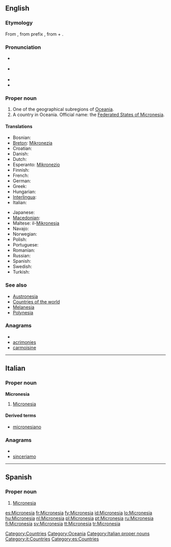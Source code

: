 ==English==

===Etymology===
From {{etyl|grc}} {{term|Μικρονήσος|tr=Mikronesos||small island|sc=Grek}}, from prefix {{term|μικρο-|tr=mikro-||[[micro-]]|sc=Grek}}, from {{term|μικρός|tr=mikros||small, mimimum|sc=Grek}} + {{term|νήσος|tr=nesos||island|sc=Grek}}.

===Pronunciation===
* {{a|UK}} {{IPA|/ˌmaɪ.kɹəʊˈniː.zi.ə/|/ˌmaɪ.kɹəʊˈniː.ʒə/|/ˌmaɪ.kɹəʊˈniː.ʃə/}}
* {{a|US}} {{IPA|/ˌmaɪ.kɹoʊˈniː.ʒə/|/ˌmaɪ.kɹoʊˈniː.zi.ə/}}
* {{audio|en-us-Micronesia.ogg|Audio (US)}}
* {{rhymes|iːʒə}}

===Proper noun===
{{wikipedia}}
{{wikipedia|Federated States of Micronesia}}
{{en-proper noun}}

# One of the geographical subregions of [[Oceania]].
# A country in Oceania. Official name: the [[Federated States of Micronesia]].

====Translations====
{{trans-top|country}}
* Bosnian: {{t-|bs|Mikronezija|f}}
* [[Breton]]: [[Mikronezia]]
* Croatian: {{t-|hr|Mikronezija|f}}
* Danish: {{t-|da|Mikronesien}}
* Dutch: {{t+|nl|Micronesia}}
* Esperanto: [[Mikronezio]]
* Finnish: {{t+|fi|Mikronesia}}
* French: {{t+|fr|Micronésie}}
* German: {{t+|de|Mikronesien}}
* Greek: {{t+|el|Μικρονησία|f|tr=Mikronisía}}
* Hungarian: {{t+|hu|Mikronézia}}
* [[Interlingua]]: {{t-|ia|Micronesia|xs=Interlingua}}
* Italian: {{t-|it|Micronesia}}
{{trans-mid}}
* Japanese: {{t-|ja|ミクロネシア|tr=mikuroneshia}}
* [[Macedonian]]: {{t|mk|Микронезија|f|tr=Mikronézija}}
* Maltese: il-[[Mikronesja]]
* Navajo: {{tø|nv|Eʼeʼaahjí Tónteel Bikéyah Yázhí Ałhidadiidzooígíí}}
* Norwegian: {{t-|no|Mikronesiaføderasjonen}}
* Polish: {{t+|pl|Mikronezja}}
* Portuguese: {{t+|pt|Micronésia}}
* Romanian: {{t-|ro|Micronesia|f}}
* Russian: {{t-|ru|Микронезия}}
* Spanish: {{t+|es|Micronesia}}
* Swedish: {{t+|sv|Mikronesien}}
* Turkish: {{t+|tr|Mikronezya}}
{{trans-bottom}}

===See also===
* [[Austronesia]]
* [[Appendix:Countries of the world|Countries of the world]]
* [[Melanesia]]
* [[Polynesia]]

===Anagrams===
* {{alphagram|aceiimnors}}
* [[acrimonies#English|acrimonies]]
* [[carmoisine#English|carmoisine]]


[[Category:Countries]]
[[Category:Oceania]]

----

==Italian==
{{wikipedia|lang=it}}

===Proper noun===
'''Micronesia''' {{f}}

# [[#English|Micronesia]]

====Derived terms====
* [[micronesiano]]

===Anagrams===
* {{alphagram|aceiimnors}}
* [[sinceriamo#Italian|sinceriamo]]

[[Category:Italian proper nouns]]
[[Category:it:Countries]]

----
==Spanish==
{{wikipedia|lang=es}}
===Proper noun===
{{es-proper noun}}

# [[#English|Micronesia]]

[[Category:es:Countries]]

[[es:Micronesia]]
[[fr:Micronesia]]
[[fy:Micronesia]]
[[id:Micronesia]]
[[lo:Micronesia]]
[[hu:Micronesia]]
[[nl:Micronesia]]
[[pl:Micronesia]]
[[pt:Micronesia]]
[[ru:Micronesia]]
[[fi:Micronesia]]
[[sv:Micronesia]]
[[tt:Micronesia]]
[[tr:Micronesia]]